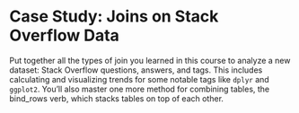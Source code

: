 # Case Study: Joins on Stack Overflow Data

Put together all the types of join you learned in this course to analyze a new
dataset: Stack Overflow questions, answers, and tags. This includes calculating
and visualizing trends for some notable tags like `dplyr` and `ggplot2`. You'll also
master one more method for combining tables, the bind_rows verb, which stacks 
tables on top of each other.